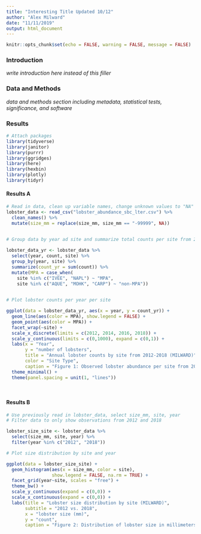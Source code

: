 ```yaml
---
title: "Interesting Title Updated 10/12"
author: "Alex Milward"
date: "11/11/2019"
output: html_document
---
```


```r
knitr::opts_chunk$set(echo = FALSE, warning = FALSE, message = FALSE)
```

### Introduction

*write introduction here instead of this filler*


### Data and Methods

*data and methods section including metadata, statistical tests, significance, and software*

### Results

```r

# Attach packages
library(tidyverse)
library(janitor)
library(purrr)
library(ggridges)
library(here)
library(hexbin)
library(plotly)
library(tidyr)

```

#### Results A
```r

# Read in data, clean up variable names, change unknown values to "NA"
lobster_data <- read_csv("lobster_abundance_sbc_lter.csv") %>% 
  clean_names() %>% 
  mutate(size_mm = replace(size_mm, size_mm == "-99999", NA))
 


```

```r
# Group data by year ad site and summarize total counts per site from 2012-2018

lobster_data_yr <- lobster_data %>% 
  select(year, count, site) %>% 
  group_by(year, site) %>% 
  summarize(count_yr = sum(count)) %>% 
  mutate(MPA = case_when(
    site %in% c("IVEE", "NAPL") ~ "MPA",
    site %in% c("AQUE", "MOHK", "CARP") ~ "non-MPA"))
  

```

```r
# Plot lobster counts per year per site 

ggplot(data = lobster_data_yr, aes(x = year, y = count_yr)) +
  geom_line(aes(color = MPA), show.legend = FALSE) +
  geom_point(aes(color = MPA)) +
  facet_wrap(~site) +
  scale_x_discrete(limits = c(2012, 2014, 2016, 2018)) +
  scale_y_continuous(limits = c(0,1000), expand = c(0,1)) +
  labs(x = "Year",
       y = "number of lobsters",
       title = "Annual lobster counts by site from 2012-2018 (MILWARD)",
       color = "Site Type",
       caption = "Figure 1: Observed lobster abundance per site from 2012-2018") +
  theme_minimal() +
  theme(panel.spacing = unit(1, "lines"))
  
  
```

#### Results B

```r
# Use previously read in lobster_data, select size_mm, site, year
# Filter data to only show observations from 2012 and 2018

lobster_size_site <- lobster_data %>% 
  select(size_mm, site, year) %>% 
  filter(year %in% c("2012", "2018"))

```


```r
# Plot size distribution by site and year

ggplot(data = lobster_size_site) +
  geom_histogram(aes(x = size_mm, color = site),
                 show.legend = FALSE, na.rm = TRUE) +
  facet_grid(year~site, scales = "free") +
  theme_bw() +
  scale_y_continuous(expand = c(0,0)) +
  scale_x_continuous(expand = c(0,0)) +
  labs(title = "Lobster size distribution by site (MILWARD)",
       subtitle = "2012 vs. 2018",
       x = "lobster size (mm)",
       y = "count",
       caption = "Figure 2: Distribution of lobster size in millimeters across five sites (2012 & 2018)")
```



